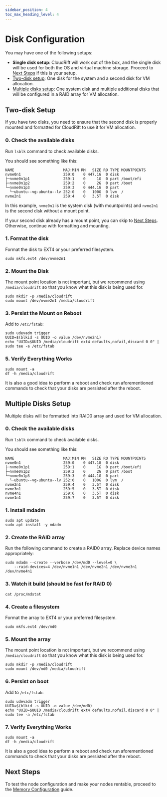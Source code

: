 ```yaml
---
sidebar_position: 4
toc_max_heading_level: 4
---
```


# Disk Configuration

You may have one of the following setups:

- **Single disk setup**: CloudRift will work out of the box, and the single disk will be used for
  both the OS and virtual machine storage. Proceed to [Next Steps](#next-steps) if this is your setup.
- [Two-disk setup](#two-disk-setup): One disk for the system and a second disk for VM allocation.
- [Multiple disks setup](#multiple-disks-setup): One system disk and multiple additional disks that will be configured
  in a RAID array for VM allocation.


## Two-disk Setup

If you have two disks, you need to ensure that the second disk is properly mounted and formatted for CloudRift to use it for VM allocation.

### 0. Check the available disks

Run `lsblk` command to check available disks.

You should see something like this:
```
NAME                      MAJ:MIN RM   SIZE RO TYPE MOUNTPOINTS
nvme0n1                   259:0    0 447.1G  0 disk
├─nvme0n1p1               259:1    0     1G  0 part /boot/efi
├─nvme0n1p2               259:2    0     2G  0 part /boot
└─nvme0n1p3               259:3    0 444.1G  0 part
  └─ubuntu--vg-ubuntu--lv 252:0    0   100G  0 lvm  /
nvme2n1                   259:4    0   3.5T  0 disk
```

In this example, `nvme0n1` is the system disk (with mountpoints) and `nvme2n1` is the second disk without a mount point.

If your second disk already has a mount point, you can skip to [Next Steps](#next-steps). Otherwise, continue with formatting and mounting.

### 1. Format the disk

Format the disk to EXT4 or your preferred filesystem.

```
sudo mkfs.ext4 /dev/nvme2n1
```

### 2. Mount the Disk

The mount point location is not important, but we recommend using `/media/cloudrift` so that you know
what this disk is being used for.

```
sudo mkdir -p /media/cloudrift
sudo mount /dev/nvme2n1 /media/cloudrift
```

### 3. Persist the Mount on Reboot

Add to `/etc/fstab`:

```
sudo udevadm trigger
UUID=$(blkid -s UUID -o value /dev/nvme2n1)
echo "UUID=$UUID /media/cloudrift ext4 defaults,nofail,discard 0 0" | sudo tee -a /etc/fstab
```

### 5. Verify Everything Works

```
sudo mount -a
df -h /media/cloudrift
```

It is also a good idea to perform a reboot and check run aforementioned commands to check that your
disks are persisted after the reboot.

## Multiple Disks Setup

Multiple disks will be formatted into RAID0 array and used for VM allocation.

### 0. Check the available disks

Run `lsblk` command to check available disks.

You should see something like this:
```
NAME                      MAJ:MIN RM   SIZE RO TYPE MOUNTPOINTS
nvme0n1                   259:0    0 447.1G  0 disk
├─nvme0n1p1               259:1    0     1G  0 part /boot/efi
├─nvme0n1p2               259:2    0     2G  0 part /boot
└─nvme0n1p3               259:3    0 444.1G  0 part
  └─ubuntu--vg-ubuntu--lv 252:0    0   100G  0 lvm  /
nvme2n1                   259:4    0   3.5T  0 disk
nvme3n1                   259:5    0   3.5T  0 disk
nvme4n1                   259:6    0   3.5T  0 disk
nvme1n1                   259:7    0   3.5T  0 disk
```

### 1. Install mdadm

```
sudo apt update
sudo apt install -y mdadm
```

### 2. Create the RAID array

Run the following command to create a RAID0 array. Replace device names appropriately:
```
sudo mdadm --create --verbose /dev/md0 --level=0 \
    --raid-devices=4 /dev/nvme1n1 /dev/nvme2n1 /dev/nvme3n1 /dev/nvme4n1
```

### 3. Watch it build (should be fast for RAID 0)

```
cat /proc/mdstat
```

### 4. Create a filesystem

Format the array to EXT4 or your preferred filesystem.
```
sudo mkfs.ext4 /dev/md0
```

### 5. Mount the array

The mount point location is not important, but we recommend using `/media/cloudrift` so that you know
what this disk is being used for.

```
sudo mkdir -p /media/cloudrift
sudo mount /dev/md0 /media/cloudrift
```

### 6. Persist on boot

Add to `/etc/fstab`:

```
sudo udevadm trigger
UUID=$(blkid -s UUID -o value /dev/md0)
echo "UUID=$UUID /media/cloudrift ext4 defaults,nofail,discard 0 0" | sudo tee -a /etc/fstab
```

### 7. Verify Everything Works

```
sudo mount -a
df -h /media/cloudrift
```

It is also a good idea to perform a reboot and check run aforementioned commands to check that your
disks are persisted after the reboot.

## Next Steps

To test the node configuration and make your nodes rentable, proceed to the [Memory Configuration](./memory) guide.
